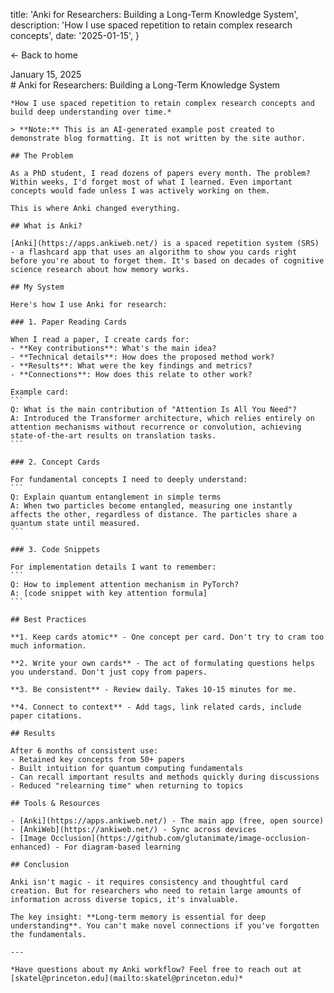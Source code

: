 
  title: 'Anki for Researchers: Building a Long-Term Knowledge System',
  description: 'How I use spaced repetition to retain complex research concepts',
  date: '2025-01-15',
}

<div id="wrapper">
  <div id="left" className="container">
    <div className="flex flex-col">
      <p><Link href="/">← Back to home</Link></p>
      <div className="post-date">
        January 15, 2025
      </div>
      <TableOfContents />
    </div>
  </div>
  
  <div id="right" className="container">
    # Anki for Researchers: Building a Long-Term Knowledge System

    *How I use spaced repetition to retain complex research concepts and build deep understanding over time.*

    > **Note:** This is an AI-generated example post created to demonstrate blog formatting. It is not written by the site author.

    ## The Problem

    As a PhD student, I read dozens of papers every month. The problem? Within weeks, I'd forget most of what I learned. Even important concepts would fade unless I was actively working on them.

    This is where Anki changed everything.

    ## What is Anki?

    [Anki](https://apps.ankiweb.net/) is a spaced repetition system (SRS) - a flashcard app that uses an algorithm to show you cards right before you're about to forget them. It's based on decades of cognitive science research about how memory works.

    ## My System

    Here's how I use Anki for research:

    ### 1. Paper Reading Cards

    When I read a paper, I create cards for:
    - **Key contributions**: What's the main idea?
    - **Technical details**: How does the proposed method work?
    - **Results**: What were the key findings and metrics?
    - **Connections**: How does this relate to other work?

    Example card:
    ```
    Q: What is the main contribution of "Attention Is All You Need"?
    A: Introduced the Transformer architecture, which relies entirely on 
    attention mechanisms without recurrence or convolution, achieving 
    state-of-the-art results on translation tasks.
    ```

    ### 2. Concept Cards

    For fundamental concepts I need to deeply understand:
    ```
    Q: Explain quantum entanglement in simple terms
    A: When two particles become entangled, measuring one instantly 
    affects the other, regardless of distance. The particles share a 
    quantum state until measured.
    ```

    ### 3. Code Snippets

    For implementation details I want to remember:
    ```
    Q: How to implement attention mechanism in PyTorch?
    A: [code snippet with key attention formula]
    ```

    ## Best Practices

    **1. Keep cards atomic** - One concept per card. Don't try to cram too much information.

    **2. Write your own cards** - The act of formulating questions helps you understand. Don't just copy from papers.

    **3. Be consistent** - Review daily. Takes 10-15 minutes for me.

    **4. Connect to context** - Add tags, link related cards, include paper citations.

    ## Results

    After 6 months of consistent use:
    - Retained key concepts from 50+ papers
    - Built intuition for quantum computing fundamentals
    - Can recall important results and methods quickly during discussions
    - Reduced "relearning time" when returning to topics

    ## Tools & Resources

    - [Anki](https://apps.ankiweb.net/) - The main app (free, open source)
    - [AnkiWeb](https://ankiweb.net/) - Sync across devices
    - [Image Occlusion](https://github.com/glutanimate/image-occlusion-enhanced) - For diagram-based learning

    ## Conclusion

    Anki isn't magic - it requires consistency and thoughtful card creation. But for researchers who need to retain large amounts of information across diverse topics, it's invaluable.

    The key insight: **Long-term memory is essential for deep understanding**. You can't make novel connections if you've forgotten the fundamentals.

    ---

    *Have questions about my Anki workflow? Feel free to reach out at [skatel@princeton.edu](mailto:skatel@princeton.edu)*

  </div>
</div>
